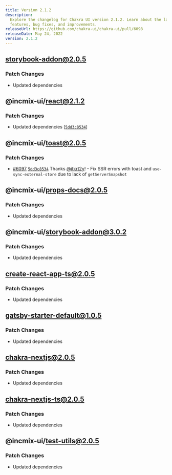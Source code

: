 ```yaml
---
title: Version 2.1.2
description:
  Explore the changelog for Chakra UI version 2.1.2. Learn about the latest
  features, bug fixes, and improvements.
releaseUrl: https://github.com/chakra-ui/chakra-ui/pull/6098
releaseDate: May 24, 2022
version: 2.1.2
---
```


## storybook-addon@2.0.5

### Patch Changes

- Updated dependencies

## @incmix-ui/react@2.1.2

### Patch Changes

- Updated dependencies
  \[[`5dd3c8534`](https://github.com/chakra-ui/chakra-ui/commit/5dd3c85345872f789cf82009167b69896f789731)]

## @incmix-ui/toast@2.0.5

### Patch Changes

- [#6097](https://github.com/chakra-ui/chakra-ui/pull/6097)
  [`5dd3c8534`](https://github.com/chakra-ui/chakra-ui/commit/5dd3c85345872f789cf82009167b69896f789731)
  Thanks [@itkrt2y](https://github.com/itkrt2y)! - Fix SSR errors with toast and
  `use-sync-external-store` due to lack of `getServerSnapshot`

## @incmix-ui/props-docs@2.0.5

### Patch Changes

- Updated dependencies

## @incmix-ui/storybook-addon@3.0.2

### Patch Changes

- Updated dependencies

## create-react-app-ts@2.0.5

### Patch Changes

- Updated dependencies

## gatsby-starter-default@1.0.5

### Patch Changes

- Updated dependencies

## chakra-nextjs@2.0.5

### Patch Changes

- Updated dependencies

## chakra-nextjs-ts@2.0.5

### Patch Changes

- Updated dependencies

## @incmix-ui/test-utils@2.0.5

### Patch Changes

- Updated dependencies

